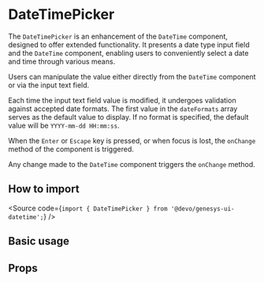 

<Meta of={Stories} />

# DateTimePicker

The `DateTimePicker` is an enhancement of the `DateTime` component,
designed to offer extended functionality.
It presents a date type input field and the `DateTime` component,
enabling users to conveniently select a date and time through various means.

Users can manipulate the value either directly from the `DateTime` component
or via the input text field.

Each time the input text field value is modified, it undergoes validation
against accepted date formats.
The first value in the `dateFormats` array serves as the default value to display.
If no format is specified, the default value will be `YYYY-mm-dd HH:mm:ss`.

When the `Enter` or `Escape` key is pressed, or when focus is lost,
the `onChange` method of the component is triggered.

Any change made to the `DateTime` component triggers the `onChange` method.

## How to import

<Source code={`import { DateTimePicker } from '@devo/genesys-ui-datetime';`} />

## Basic usage

<Canvas of={Stories.Base} />

## Props

<ArgTypes of={Stories} />
